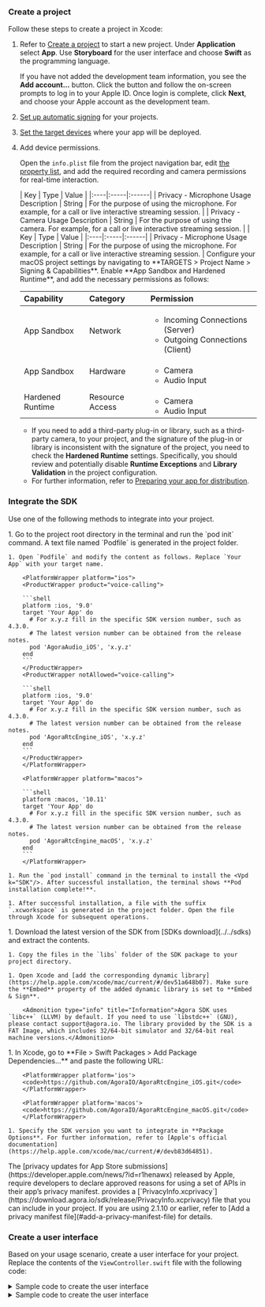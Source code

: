 <PlatformWrapper platform = "ios, macos">


### Create a project

Follow these steps to create a project in Xcode:

1. Refer to [Create a project](https://help.apple.com/xcode/mac/current/#/dev07db0e578) to start a new project. Under **Application** select **App**. Use **Storyboard** for the user interface and choose **Swift** as the programming language.

    <Admonition type="info" title="Information">If you have not added the development team information, you see the **Add account...** button.  Click the button and follow the on-screen prompts to log in to your Apple ID. Once login is complete, click **Next**, and choose your Apple account as the development team.</Admonition>

1. [Set up automatic signing](https://help.apple.com/xcode/mac/current/#/dev23aab79b4) for your projects.

1. [Set the target devices](https://help.apple.com/xcode/mac/current/#/deve69552ee5) where your app will be deployed.

1. Add device permissions.

    Open the `info.plist` file from the project navigation bar, edit [the property list](https://help.apple.com/xcode/mac/current/#/dev3f399a2a6), and add the required recording and camera permissions for real-time interaction.

    <ProductWrapper notAllowed="voice-calling">
    | Key | Type | Value |
    |:----|:-----|:------|
    | Privacy - Microphone Usage Description | String | For the purpose of using the microphone. For example, for a call or live interactive streaming session. |
    | Privacy - Camera Usage Description | String | For the purpose of using the camera. For example, for a call or live interactive streaming session. |
    
    </ProductWrapper>
    <ProductWrapper product="voice-calling">
    | Key | Type | Value |
    |:----|:-----|:------|
    | Privacy - Microphone Usage Description | String | For the purpose of using the microphone. For example, for a call or live interactive streaming session. |
    
    </ProductWrapper>
    <PlatformWrapper platform="macos">
    Configure your macOS project settings by navigating to **TARGETS > Project Name > Signing & Capabilities**. Enable **App Sandbox and Hardened Runtime**, and add the necessary permissions as follows:

    | Capability | Category | Permission      |
    |:-----------|:---------|:----------------|
    | App Sandbox | Network | <ul><li>Incoming Connections (Server)</li><li>Outgoing Connections (Client)</li></ul> |
    | App Sandbox | Hardware | <ul><li>Camera</li><li>Audio Input</li></ul> |
    | Hardened Runtime | Resource Access | <ul><li>Camera</li><li>Audio Input</li></ul> |
    
    </PlatformWrapper>

    <Admonition type="info" title="Information"><ul><li>If you need to add a third-party plug-in or library, such as a third-party camera, to your project, and the signature of the plug-in or library is inconsistent with the signature of the project, you need to check the **Hardened Runtime** settings. Specifically, you should review and potentially disable **Runtime Exceptions** and **Library Validation** in the project configuration.</li><li>For further information, refer to [Preparing your app for distribution](https://developer.apple.com/documentation/xcode/preparing_your_app_for_distribution).</li></ul></Admonition>

### Integrate the SDK

Use one of the following methods to integrate <Vpd k="SDK" /> into your project.

<Tabs>
  <TabItem value="tab1" label="CocoaPods" default>
    1. Go to the project root directory in the terminal and run the `pod init` command. A text file named `Podfile` is generated in the project folder.

    1. Open `Podfile` and modify the content as follows. Replace `Your App` with your target name.

        <PlatformWrapper platform="ios">
        <ProductWrapper product="voice-calling">

        ```shell
        platform :ios, '9.0'
        target 'Your App' do
          # For x.y.z fill in the specific SDK version number, such as 4.3.0.
          # The latest version number can be obtained from the release notes.
          pod 'AgoraAudio_iOS', 'x.y.z'
        end
        ```
        </ProductWrapper>
        <ProductWrapper notAllowed="voice-calling">

        ```shell
        platform :ios, '9.0'
        target 'Your App' do
          # For x.y.z fill in the specific SDK version number, such as 4.3.0.
          # The latest version number can be obtained from the release notes.
          pod 'AgoraRtcEngine_iOS', 'x.y.z'
        end
        ```
        </ProductWrapper>
        </PlatformWrapper>

        <PlatformWrapper platform="macos">

        ```shell
        platform :macos, '10.11'
        target 'Your App' do
          # For x.y.z fill in the specific SDK version number, such as 4.3.0.
          # The latest version number can be obtained from the release notes.
          pod 'AgoraRtcEngine_macOS', 'x.y.z'  
        end
        ```
        </PlatformWrapper>
    
    1. Run the `pod install` command in the terminal to install the <Vpd k="SDK"/>. After successful installation, the terminal shows **Pod installation complete!**.

    1. After successful installation, a file with the suffix `.xcworkspace` is generated in the project folder. Open the file through Xcode for subsequent operations.
    
  </TabItem>
  <TabItem value="tab2" label="Manual integration">
    1. Download the latest version of the SDK from [SDKs download](../../sdks) and extract the contents.

    1. Copy the files in the `libs` folder of the SDK package to your project directory.

    1. Open Xcode and [add the corresponding dynamic library](https://help.apple.com/xcode/mac/current/#/dev51a648b07). Make sure the **Embed** property of the added dynamic library is set to **Embed & Sign**.

        <Admonition type="info" title="Information">Agora SDK uses `libc++` (LLVM) by default. If you need to use `libstdc++` (GNU), please contact support@agora.io. The library provided by the SDK is a FAT Image, which includes 32/64-bit simulator and 32/64-bit real machine versions.</Admonition>

  </TabItem>
  <TabItem value="tab3" label="Swift Package Manager">    
    1. In Xcode, go to **File > Swift Packages > Add Package Dependencies...** and paste the following URL:

        <PlatformWrapper platform='ios'>
        <code>https://github.com/AgoraIO/AgoraRtcEngine_iOS.git</code>
        </PlatformWrapper>

        <PlatformWrapper platform='macos'>
        <code>https://github.com/AgoraIO/AgoraRtcEngine_macOS.git</code>
        </PlatformWrapper>
        
    1. Specify the SDK version you want to integrate in **Package Options**. For further information, refer to [Apple's official documentation](https://help.apple.com/xcode/mac/current/#/devb83d64851).

  </TabItem>
</Tabs>

<Admonition type="caution" title="Note">
The [privacy updates for App Store submissions](https://developer.apple.com/news/?id=r1henawx) released by Apple, require developers to declare approved reasons for using a set of APIs in their app’s privacy manifest. <Vg k="COMPANY" /> provides a [`PrivacyInfo.xcprivacy`](https://download.agora.io/sdk/release/PrivacyInfo.xcprivacy) file that you can include in your project. If you are using <Vpd k="SDK" /> 2.1.10 or earlier, refer to [Add a privacy manifest file](#add-a-privacy-manifest-file) for details. 
</Admonition>

### Create a user interface

Based on your usage scenario, create a user interface for your project. Replace the contents of the `ViewController.swift` file with the following code:

<PlatformWrapper platform="ios">

<details>
<summary>Sample code to create the user interface</summary>
<ProductWrapper notAllowed="voice-calling">

<CodeBlock language="swift" showLineNumbers>
{`import UIKit

class ViewController: UIViewController{
    // Define the localView variable
    var localView: UIView!
    // Define the remoteView variable
    var remoteView: UIView!
    // Define agoraKit
    var agoraKit: AgoraRtcEngineKit!

    // Set up the video window layout
  override func viewDidLoad() {
    super.viewDidLoad()
    
    localView = UIView(frame: UIScreen.main.bounds)
    remoteView = UIView(frame: CGRect(x: self.view.bounds.width - 135, y: 50, width: 135, height: 240))
    self.view.addSubview(localView)
    self.view.addSubview(remoteView)
  }
}`}
</CodeBlock>
</ProductWrapper>

<ProductWrapper product="voice-calling">

<CodeBlock language="swift" showLineNumbers>
{`import UIKit

class ViewController: UIViewController{
    // Define agoraKit
    var agoraKit: AgoraRtcEngineKit!
}`}
</CodeBlock>
</ProductWrapper>
</details>
</PlatformWrapper>

<PlatformWrapper platform="macos">
<details>
<summary>Sample code to create the user interface</summary>
<ProductWrapper notAllowed="voice-calling">
<CodeBlock language="swift" showLineNumbers>
{`import Cocoa

class ViewController: NSViewController {

    // Define a localView variable
    var localView: CustomView!
    // Define a remoteView variable
    var remoteView: CustomView!
    // Define agoraKit
    var agoraKit: AgoraRtcEngineKit!

    // Set the video window layout
    class CustomView: NSView {
        override func layout() {
            super.layout()
            // Get the view controller
            guard let viewController = self.window?.contentViewController as? ViewController else {
                return
            }
            
            // Calculate the position and size of the local view
            let localViewWidth: CGFloat = 135
            let localViewHeight: CGFloat = 240
            let localViewX: CGFloat = self.bounds.width - localViewWidth - -2
            let localViewY: CGFloat = 2
            
            // Set the local view frame
            viewController.localView.frame = CGRect(x: localViewX, y: localViewY, width: localViewWidth, height: localViewHeight)
            
            // Set the frame of the remote view so that it fills the entire CustomView
            viewController.remoteView.frame = self.bounds
        }
    }
}`}
</CodeBlock>
</ProductWrapper>

<ProductWrapper product="voice-calling">
<CodeBlock language="swift" showLineNumbers>
{`import UIKit

class ViewController: UIViewController{
    // Define agoraKit
    var agoraKit: AgoraRtcEngineKit!
}`}
</CodeBlock>
</ProductWrapper>
</details>
</PlatformWrapper>

</PlatformWrapper>